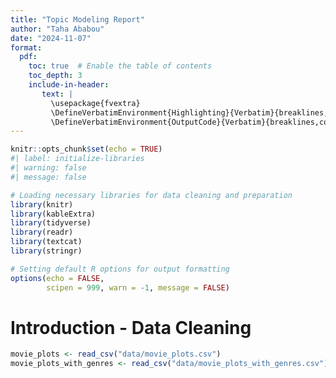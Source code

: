 ```yaml
---
title: "Topic Modeling Report"
author: "Taha Ababou"
date: "2024-11-07"
format: 
  pdf:
    toc: true  # Enable the table of contents
    toc_depth: 3
    include-in-header: 
       text: |
         \usepackage{fvextra}
         \DefineVerbatimEnvironment{Highlighting}{Verbatim}{breaklines,commandchars=\\\{\}}
         \DefineVerbatimEnvironment{OutputCode}{Verbatim}{breaklines,commandchars=\\\{\}}
---
```


```r
knitr::opts_chunk$set(echo = TRUE)
#| label: initialize-libraries
#| warning: false
#| message: false

# Loading necessary libraries for data cleaning and preparation
library(knitr)  
library(kableExtra)
library(tidyverse)
library(readr)
library(textcat)
library(stringr)

# Setting default R options for output formatting
options(echo = FALSE, 
        scipen = 999, warn = -1, message = FALSE)
```


# Introduction - Data Cleaning




```r
movie_plots <- read_csv("data/movie_plots.csv")
movie_plots_with_genres <- read_csv("data/movie_plots_with_genres.csv")


```



